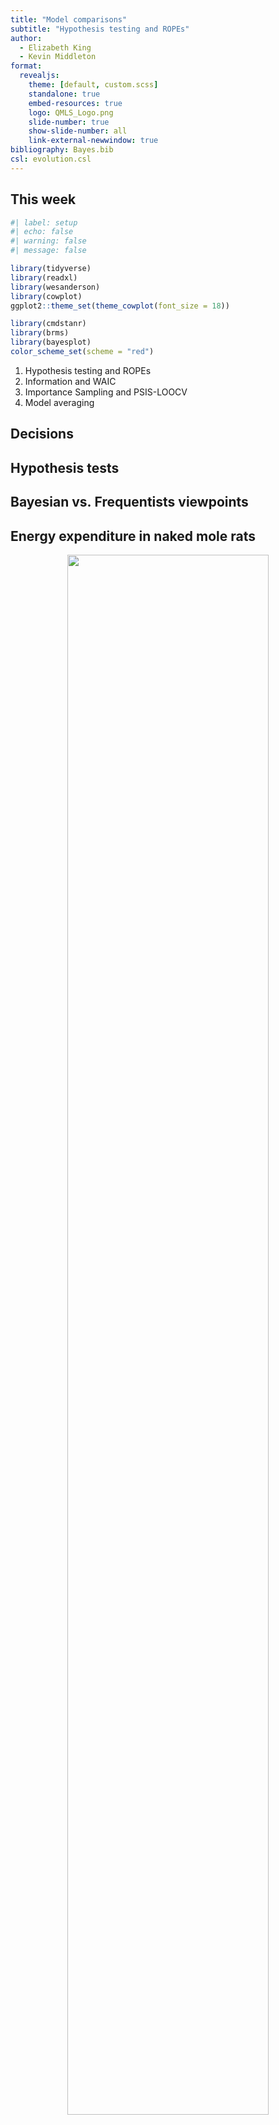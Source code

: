 ```yaml
---
title: "Model comparisons"
subtitle: "Hypothesis testing and ROPEs"
author:
  - Elizabeth King
  - Kevin Middleton
format:
  revealjs:
    theme: [default, custom.scss]
    standalone: true
    embed-resources: true
    logo: QMLS_Logo.png
    slide-number: true
    show-slide-number: all
    link-external-newwindow: true
bibliography: Bayes.bib
csl: evolution.csl
---
```


## This week

```r
#| label: setup
#| echo: false
#| warning: false
#| message: false

library(tidyverse)
library(readxl)
library(wesanderson)
library(cowplot)
ggplot2::theme_set(theme_cowplot(font_size = 18))

library(cmdstanr)
library(brms)
library(bayesplot)
color_scheme_set(scheme = "red")
```

1. Hypothesis testing and ROPEs
2. Information and WAIC
3. Importance Sampling and PSIS-LOOCV
4. Model averaging


## Decisions


## Hypothesis tests


## Bayesian vs. Frequentists viewpoints


## Energy expenditure in naked mole rats

<center>
<img src="https://i.imgur.com/FMMAjpa.jpg" width="80%" />
</center>


## Energy expenditure in naked mole rats

```r
#| echo: false

M <- abdData::MoleRats |> 
  rename(Caste = caste,
         Mass = ln.mass,
         Energy= ln.energy) |> 
  mutate(Caste = if_else(Caste == "worker", "Worker", "NonWorker"),
         Caste = factor(Caste))

ggplot(M, aes(x = Mass, y = Energy, color = Caste)) +
  geom_point(size = 4) +
  scale_color_manual(values = wes_palette("Cavalcanti1")) +
  theme(legend.justification = c(0, 1),
        legend.position = c(0.05, 1)) +
  labs(x = "ln Body Mass (g)",
       y = "ln Daily Energy Expenditure (kJ)")
```


## ANCOVA: intercepts varying

```r
#| echo: true

fm <- lm(Energy ~ Mass + Caste, data = M)
```

```r
#| label: ANCOVA_model
#| echo: false

M <- M |> mutate(pred = predict(fm))
ggplot(M, aes(x = Mass, y = Energy, color = Caste)) +
  geom_point(size = 4) +
  geom_line(aes(x = Mass, y = pred, color = Caste), lwd = 2) +
  scale_color_manual(values = wes_palette("Cavalcanti1")) +
  theme(legend.justification = c(0, 1),
        legend.position = c(0.05, 1)) +
  labs(x = "ln Body Mass (g)",
       y = "ln Daily Energy Expenditure (kJ)")
```


## Bayesian model

- Return separate intercepts with `- 1`
- Note *a lot* of samples are necessary for stable Bayes factors [@Schad2022-dc]

```r
#| echo: true
#| output: false

fm <- brm(Energy ~ Mass + Caste - 1, data = M,
          prior = prior(normal(0, 3), class = b),
          iter = 4e4, cores = 4,
          seed = 45873495)
```


## Parameter estimates of interest

1. Shared slope for Mass
2. "Intercept" difference of Worker vs. Non-worker
    - Overall intercepts probably not useful here


## HPDI-based tests

- Against 0
- Against an *a priori* value
    - e.g., Isometric slope
- Choose an interval (preferably not 95%)


## HDPI for slope

```r
#| echo: true
summary(fm, prob = 0.89)
```


## HDPI for differences

```r
#| echo: true
library(tidybayes)

fm |> 
  spread_rvars(b_Mass, b_CasteWorker, b_CasteNonWorker) |> 
  rename(Mass = b_Mass) |> 
  mutate(d_W_NW = b_CasteWorker - b_CasteNonWorker, .keep = "unused") |> 
  median_hdi(Mass, d_W_NW, .width = 0.89)
```


## Bayes factors

- Closest Bayesian analogue for a *P*-value
- Savage-Dickey ratio: Divide the density (height) of the posterior for $\theta$ by the density of the prior for $\theta$ at the point of interest (`null = 0`).
- Popular in psychology


## Bayes factors

Can also be used for:

- Directional tests (one-sided tests)
- Intervals (ROPE-like)
- Models vs. models


## Bayes factors

> "While Bayes factors provide an immediate approach to hypothesis testing, they are highly sensitiveto details of the data/model assumptions." [@Schad2022-dc]

```r
#| echo: true

library(bayestestR)
(BF <- bayesfactor_parameters(fm, null = 0))
```


## Bayes factors

```r
#| echo: true

library(see)
plot(BF)
```


## Region of practical equivalence

> "A difference of zero plus or minus some small amount is for practical purposes 'not different' from zero."

[Easystats](https://easystats.github.io/bayestestR/articles/region_of_practical_equivalence.html) has a good introduction.

Additional reading:

- Kruschke [-@Kruschke2010-wi; @Kruschke2015-rp; @Kruschke2018-mg]
- Kruschke et al. [-@Kruschke2012-sb]


## `rope()`

- Use `rope_range()` to automatically find the most suitable range for comparison.
    - Think about what interval you consider practically equivalent
- Recommended to use the entire posterior to determine the percentage in the ROPE

```r
#| echo: true
#| output-location: slide

fm |> 
  spread_rvars(b_Mass, b_CasteWorker, b_CasteNonWorker) |> 
  rename(Mass = b_Mass) |> 
  mutate(d_W_NW = b_CasteWorker - b_CasteNonWorker, .keep = "unused") |> 
  rope(ci = 1, range = c(-0.25, 0.25))
```


## ROPE plot



## Rope range

```r
#| echo: false

ggplot(M, aes(x = Mass, y = Energy, color = Caste)) +
  geom_point(size = 4) +
  geom_line(aes(x = Mass, y = pred, color = Caste), lwd = 2) +
  scale_color_manual(values = wes_palette("Cavalcanti1")) +
  theme(legend.justification = c(0, 1),
        legend.position = c(0.05, 1)) +
  labs(x = "ln Body Mass (g)",
       y = "ln Daily Energy Expenditure (kJ)")
```


## References

::: {#refs}
:::

